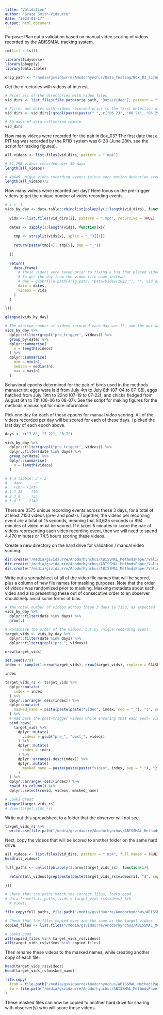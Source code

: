 ```yaml
---
title: "Validation"
author: "Grace Smith-Vidaurre"
date: "2024-01-17"
output: html_document
---
```


Purpose: Plan out a validation based on manual video scoring of videos recorded by the ABISSMAL tracking system.

```r

rm(list = ls())

library(tidyverse)
library(pbapply)
library(data.table)

orig_path <- "/media/gsvidaurre/Anodorhynchus/Data_Testing/Box_03_23Jun2023"

```

Get the directories with videos of interest.
```r

# Print all of the directories with video files
vid_dirs <- list.files(file.path(orig_path, "Data/Video"), pattern = "^2023_*", full.names = TRUE)

# Filter out dates with videos recorded prior to the first detection of a PIT tag on June 28th
vid_dirs <- vid_dirs[!grepl(paste(paste("_", c("06_23", "06_24", "06_25", "06_26", "06_27"), "$", sep = ""), collapse = "|"), vid_dirs)]

# 50 days of data collection remain
vid_dirs

```

How many videos were recorded for the pair in Box_03? The first date that a PIT tag was recorded by the RFID system was 6-28 (June 28th, see the script for making figures).
```r

all_videos <- list.files(vid_dirs, pattern = ".mp4")

# 81,298 videos recorded over 50 days
length(all_videos)

# 40649 unique video recording events (since each motion detection event resulted in recording 1 pre- and 1 post-motion detection video) 
length(all_videos)/2

```

How many videos were recorded per day? Here focus on the pre-trigger videos to get the unique number of video recording events.
```r

# i <- 1
vids_by_day <- data.table::rbindlist(pblapply(1:length(vid_dirs), function(i){
  
  vids <- list.files(vid_dirs[i], pattern = ".mp4", recursive = TRUE)
  
  dates <- sapply(1:length(vids), function(x){
    
    tmp <- strsplit(vids[x], split = "_")[[1]]
    
    return(paste(tmp[4], tmp[5], sep = "_"))
    
  }) 
  
  return(
    data.frame(
      # These videos were saved prior to fixing a bug that placed videos from the day before into a folder for the given day
      # So get the day from the video file name instead
      # day = gsub(file.path(orig_path, "Data/Video/2023_"), "", vid_dirs[i]),
      date = dates,
      videos = vids
    )
  )
  
}))

glimpse(vids_by_day) 

# The minimum number of videos recorded each day was 17, and the max was 2258. Median of 720
vids_by_day %>%
  dplyr::filter(grepl("pre_trigger", videos)) %>% 
  group_by(date) %>%
  dplyr::summarise(
    n = length(videos)
  ) %>% 
  dplyr::summarise(
    min = min(n),
    median = median(n),
    max = max(n)
  )

```

Behavioral epochs determined for the pair of birds used in the methods manuscript: eggs were laid from July 4th to July 8th (07-04 to 07-08), eggs hatched from July 19th to 22nd (07-19 to 07-22), and chicks fledged from August 6th to 7th (08-06 to 08-07). See the script for making figures for the methods manuscript for more information. 

Pick one day for each of these epochs for manual video scoring. All of the videos recorded per day will be scored for each of these days. I picked the last day of each epoch above.
```r

days <- c("7_8", "7_22", "8_7")

vids_by_day %>%
  dplyr::filter(grepl("pre_trigger", videos)) %>%
  dplyr::filter(date %in% days) %>% 
  group_by(date) %>%
  dplyr::summarise(
    n = length(videos)
  )

# # A tibble: 3 × 2
#   date      n
#   <chr> <int>
# 1 7_22    710
# 2 7_8     725
# 3 8_7    2140

```

There are 3575 unique recording events across these 3 days, for a total of at least 7150 videos (pre- and post-). Together, the videos per recording event are a total of 15 seconds, meaning that 53,625 seconds or 894 minutes of video must be scored. If it takes 5 minutes to score the pair of videos representing each video recording event, then we will need to spend 4,470 minutes or 74.5 hours scoring these videos.

Create a new directory on the hard drive for validation / manual video scoring.
```r

dir.create("/media/gsvidaurre/Anodorhynchus/ABISSMAL_MethodsPaper/Validation")
dir.create("/media/gsvidaurre/Anodorhynchus/ABISSMAL_MethodsPaper/Validation/videos")
dir.create("/media/gsvidaurre/Anodorhynchus/ABISSMAL_MethodsPaper/Validation/masked_videos")

```

Write out a spreadsheet of all of the video file names that will be scored, plus a column of new file names for masking purposes. Note that the order of videos was randomized prior to masking. Masking metadata about each video and also presenting these out of consecutive order to an observer should help avoid some forms of bias. 
```r

# The total number of videos across these 3 days is 7150, as expected
vids_by_day %>%
  dplyr::filter(date %in% days) %>% 
  nrow(.)

# Randomize the order of the videos, but by unique recording event
target_vids <- vids_by_day %>%
  dplyr::filter(date %in% days) %>% 
  dplyr::filter(grepl("pre_", videos))

nrow(target_vids)

set.seed(879)
index <- sample(1:nrow(target_vids), nrow(target_vids), replace = FALSE)

index

target_vids_rs <- target_vids %>% 
  dplyr::mutate(
    index = index
  ) %>% 
  dplyr::arrange(-desc(index)) %>%
  dplyr::mutate(
    masked_name = paste(paste(paste("video", index, sep = "_"), "1", sep = "_"), ".mp4", sep = "")
  ) %>% 
  # Add back the post-trigger videos while ensuring that each post- video follows the corresponding pre-trigger video
  bind_rows(
    target_vids %>%
      dplyr::mutate(
        videos = gsub("pre_", "post_", videos)
      ) %>% 
      dplyr::mutate(
        index = index
      ) %>% 
      dplyr::arrange(-desc(index)) %>%
      dplyr::mutate(
        masked_name = paste(paste(paste("video", index, sep = "_"), "2", sep = "_"), ".mp4", sep = "")
      )
  ) %>% 
  dplyr::arrange(-desc(index)) %>% 
  rowid_to_column() %>% 
  dplyr::select(rowid, videos, masked_name)

# Looks great
glimpse(target_vids_rs)
# View(target_vids_rs)

```

Write out this spreadsheet to a folder that the observer will not see.
```r

target_vids_rs %>% 
  write.csv(file.path("/media/gsvidaurre/Anodorhynchus/ABISSMAL_MethodsPaper/Validation/unmasked_video_names.csv"), row.names = FALSE)

```

Next, copy the videos that will be scored to another folder on the same hard drive.
```r

all_videos <- list.files(vid_dirs, pattern = ".mp4", full.names = TRUE)
head(all_videos)

full_paths <- unlist(pblapply(1:nrow(target_vids_rs), function(i){
  
  return(all_videos[grep(paste(paste(target_vids_rs$videos[i], "$", sep = ""), collapse = "|"), all_videos)])
  
}))

# Check that the paths match the correct files, looks good
# data.frame(full_paths, vids = target_vids_rs$videos) %>% 
  # View()

file.copy(full_paths, file.path("/media/gsvidaurre/Anodorhynchus/ABISSMAL_MethodsPaper/Validation/videos", target_vids_rs$videos))

# Check that the files copied over are the same as the target videos
copied_files <- list.files("/media/gsvidaurre/Anodorhynchus/ABISSMAL_MethodsPaper/Validation/videos", pattern = ".mp4")

# Looks good
all(copied_files %in% target_vids_rs$videos)
all(target_vids_rs$videos %in% copied_files)

```

Then rename these videos to the masked names, while creating another copy of each file. 
```r

head(target_vids_rs$videos)
head(target_vids_rs$masked_name)

file.copy(
  from = file.path("/media/gsvidaurre/Anodorhynchus/ABISSMAL_MethodsPaper/Validation/videos", target_vids_rs$videos), 
  to = file.path("/media/gsvidaurre/Anodorhynchus/ABISSMAL_MethodsPaper/Validation/masked_videos", target_vids_rs$masked_name)
)

```


These masked files can now be copied to another hard drive for sharing with observer(s) who will score these videos. 


